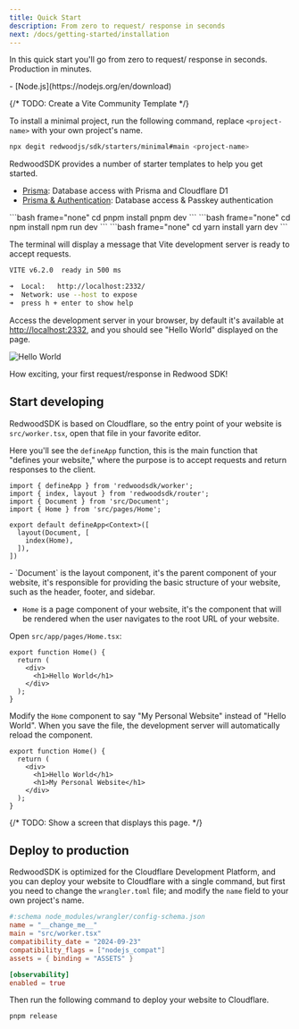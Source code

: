 ```yaml
---
title: Quick Start
description: From zero to request/ response in seconds
next: /docs/getting-started/installation
---
```



In this quick start you'll go from zero to request/ response in seconds. Production in minutes.

<Aside type="note" title="System requirements">
- [Node.js](https://nodejs.org/en/download)
</Aside>

{/* TODO: Create a Vite Community Template */}

To install a minimal project, run the following command, replace `<project-name>` with your own project's name.
```bash frame="none"
npx degit redwoodjs/sdk/starters/minimal#main <project-name>
```

<Aside type="note" title="Starter Templates">
RedwoodSDK provides a number of starter templates to help you get started.

- [Prisma](https://github.com/redwoodjs/sdk/tree/main/starters/prisma): Database access with Prisma and Cloudflare D1
- [Prisma & Authentication](https://github.com/redwoodjs/sdk/tree/main/starters/passkey-auth): Database access & Passkey authentication
</Aside>

<Tabs>
  <TabItem label="pnpm">
    ```bash frame="none"
    cd <project-name>
    pnpm install
    pnpm dev
    ```
  </TabItem>
  <TabItem label="npm">
    ```bash frame="none"
    cd <project-name>
    npm install
    npm run dev
    ```
  </TabItem>
  <TabItem label="yarn">
    ```bash frame="none"
    cd <project-name>
    yarn install
    yarn dev
    ```
  </TabItem>
</Tabs>

The terminal will display a message that Vite development server is ready to accept requests.

```bash frame="none"
VITE v6.2.0  ready in 500 ms

➜  Local:   http://localhost:2332/
➜  Network: use --host to expose
➜  press h + enter to show help
```

Access the development server in your browser, by default it's available at [http://localhost:2332](http://localhost:2332),
and you should see "Hello World" displayed on the page.


![Hello World](./images/hello-world.png)

How exciting, your first request/response in Redwood SDK!

## Start developing

RedwoodSDK is based on Cloudflare, so the entry point of your website is `src/worker.tsx`, open that file in your favorite editor. 

Here you'll see the `defineApp` function, this is the main function that "defines your website," where the purpose is to accept requests and return responses to the client.

```tsx title="src/worker.tsx" collapse={1-5} "defineApp" 
import { defineApp } from 'redwoodsdk/worker';
import { index, layout } from 'redwoodsdk/router';
import { Document } from 'src/Document';
import { Home } from 'src/pages/Home';

export default defineApp<Context>([
  layout(Document, [
    index(Home),
  ]),
])
```

<Aside type="note" title="Layout & Page Components">
- `Document` is the layout component, it's the parent component of your website, it's responsible for providing the basic structure of your website, such as the header, footer, and sidebar.

- `Home` is a page component of your website, it's the component that will be rendered when the user navigates to the root URL of your website.
</Aside>

Open `src/app/pages/Home.tsx`:

```tsx title="src/app/pages/Home.tsx"
export function Home() {
  return (
    <div>
      <h1>Hello World</h1>
    </div>
  );
}
```

Modify the `Home` component to say "My Personal Website" instead of "Hello World". When you save the file, the development server will automatically reload the component.

```tsx title="src/app/pages/Home.tsx" del="<h1>Hello World</h1>" ins="<h1>My Personal Website</h1>"
export function Home() {
  return (
    <div>
      <h1>Hello World</h1>
      <h1>My Personal Website</h1>
    </div>
  );
}
```

{/* TODO: Show a screen that displays this page. */}

## Deploy to production

RedwoodSDK is optimized for the Cloudflare Development Platform, and you can deploy your website to Cloudflare with a single command, but first you need to change the `wrangler.toml` file; and modify the `name` field to your own project's name.

```toml title="wrangler.toml" del="__change_me__"
#:schema node_modules/wrangler/config-schema.json
name = "__change_me__"
main = "src/worker.tsx"
compatibility_date = "2024-09-23"
compatibility_flags = ["nodejs_compat"]
assets = { binding = "ASSETS" }

[observability]
enabled = true
```

Then run the following command to deploy your website to Cloudflare.

```bash frame="none"
pnpm release
```
